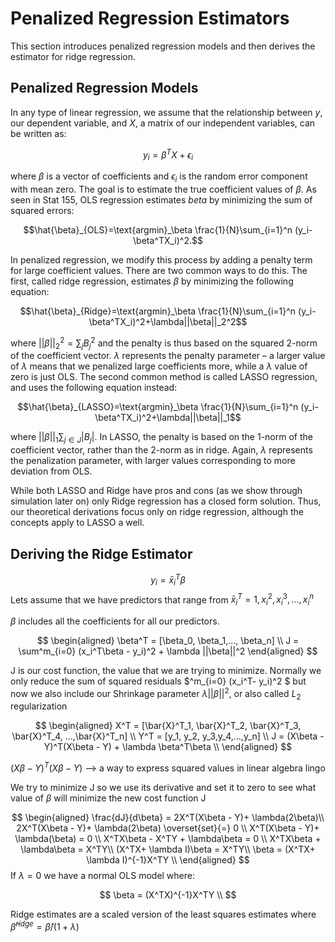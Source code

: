 # Penalized Regression Estimators

This section introduces penalized regression models and then derives the estimator for ridge regression. 

## Penalized Regression Models

In any type of linear regression, we assume that the relationship between $y$, our dependent variable, and $X$, a matrix of our independent variables, can be written as:

$$y_i=\beta^TX+\epsilon_i$$

where  $\beta$ is a vector of coefficients and $\epsilon_i$ is the random error component with mean zero. The goal is to estimate the true coefficient values of $\beta$. As seen in Stat 155,  OLS regression estimates $beta$ by minimizing the sum of squared errors:

$$\hat{\beta}_{OLS}=\text{argmin}_\beta \frac{1}{N}\sum_{i=1}^n (y_i-\beta^TX_i)^2.$$

In penalized regression, we modify this  process by adding a penalty term for large coefficient values. There are two common ways to do this. The first, called ridge regression, estimates $\beta$ by minimizing the following equation:

$$\hat{\beta}_{Ridge}=\text{argmin}_\beta \frac{1}{N}\sum_{i=1}^n (y_i-\beta^TX_i)^2+\lambda||\beta||_2^2$$

where $||\beta||_2^2=\sum_j B_j^2$ and the penalty is thus based on the squared 2-norm of the coefficient vector.  $\lambda$ represents the penalty parameter -- a larger value of $\lambda$ means that we penalized large coefficients more, while a $\lambda$ value of zero is just OLS. The second common method is called LASSO regression, and uses the following equation instead:


$$\hat{\beta}_{LASSO}=\text{argmin}_\beta \frac{1}{N}\sum_{i=1}^n (y_i-\beta^TX_i)^2+\lambda||\beta||_1$$

where $||\beta||_1\sum_{j \in J}|B_j|$. In LASSO, the penalty is based on the 1-norm  of the coefficient vector, rather than the 2-norm as in ridge. Again, $\lambda$ represents the penalization parameter, with larger values corresponding to more deviation from OLS.

While both LASSO and Ridge have pros and cons (as we show through simulation later on) only Ridge regression has a closed form solution. Thus, our theoretical derivations focus only on ridge regression, although the concepts apply to LASSO a well.


## Deriving the Ridge Estimator

$$
y_i = \bar{x}^T_i \beta
$$
Lets assume that we have predictors that range from $\bar{x}^T_i  = 1,x^2_i,x^3_i,...,x_i^n$

$\beta$ includes all the coefficients for all our predictors. 

$$
\begin{aligned}
\beta^T = [\beta_0, \beta_1,..., \beta_n]  \\
J = \sum^m_{i=0} (x_i^T\beta - y_i)^2 + \lambda ||\beta||^2
\end{aligned}
$$

J is our cost function, the value that we are trying to minimize. Normally we only reduce the sum of squared residuals $\sum^m_{i=0} (x_i^T\beta - y_i)^2 $ but now we also include our Shrinkage parameter $\lambda||\beta||^2$, or also called $L_2$ regularization

$$
\begin{aligned}
X^T = [\bar{X}^T_1, \bar{X}^T_2, \bar{X}^T_3, \bar{X}^T_4, ...,\bar{X}^T_n] \\
Y^T = [y_1, y_2, y_3,y_4,...,y_n] \\ 
J = (X\beta - Y)^T(X\beta - Y) + \lambda \beta^T\beta \\
\end{aligned}
$$

$(X\beta - Y)^T(X\beta - Y)$ --> a way to express squared values in linear algebra lingo

We try to minimize J so we use its derivative and set it to zero to see what value of $\beta$ will minimize the new cost function J

$$
\begin{aligned}
\frac{dJ}{d\beta} = 2X^T(X\beta - Y)+ \lambda(2\beta)\\
2X^T(X\beta - Y)+ \lambda(2\beta) \overset{set}{=} 0 \\
X^T(X\beta - Y)+ \lambda(\beta) = 0 \\
X^TX\beta - X^TY + \lambda\beta = 0 \\
X^TX\beta + \lambda\beta = X^TY\\
(X^TX+ \lambda I)\beta = X^TY\\
\beta = (X^TX+ \lambda I)^{-1}X^TY \\
\end{aligned}
$$
If $\lambda = 0$ we have a normal OLS model where:

$$
\beta = (X^TX)^{-1}X^TY \\
$$


Ridge estimates are a scaled version of the least squares estimates where $\hat{\beta}^{ridge} = \hat{\beta}/(1+\lambda)$



